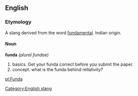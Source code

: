 ==English==

===Etymology===
A slang derived from the word [[fundamental]]. Indian origin.

====Noun====
'''funda''' ''(plural fundae)''
# basics. Get your funda correct before you submit the paper.
# concept. what is the funda behind rellativity?

[[Category:English slang]]

[[pl:Funda]]